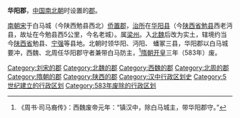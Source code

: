 '''华阳郡'''，[[中国|中国]][[南北朝|南北朝]]时设置的[[郡|郡]]。

[[刘宋|南朝宋]]于白马城（今陕西勉县西北）[[僑郡|侨置郡]]，[[治所|治所]]在[[华阳县_(侨置县)|华阳县]]（今[[陕西省|陕西省]][[勉县|勉县]]西老沔县，故址在今勉县西5公里，今名老城）。属[[梁州_(曹魏)|梁州]]。入[[北魏|北魏]]后改为实土，辖境约当今[[陕西省|陕西省]]勉县、[[宁强县|宁强]]等县地。北朝时领华阳、沔阳、 蟠冢三县，华阳郡以白马城要冲，西魏、北周任华阳郡守者兼带白马防主，<ref>《周书·司马裔传》：西魏废帝元年：“镇汉中，除白马城主，带华阳郡守。”</ref>[[隋朝|隋朝]][[开皇|开皇]]三年（583年）废。

{{刘宋行政区划小作品}}
{{DEFAULTSORT:H}}
[[Category:刘宋的郡|Category:刘宋的郡]]
[[Category:北魏的郡|Category:北魏的郡]]
[[Category:西魏的郡|Category:西魏的郡]]
[[Category:北周的郡|Category:北周的郡]]
[[Category:隋朝的郡|Category:隋朝的郡]]
[[Category:陕西的郡|Category:陕西的郡]]
[[Category:汉中行政区划史|Category:汉中行政区划史]]
[[Category:5世纪建立的行政区划|Category:5世纪建立的行政区划]]
[[Category:583年废除的行政区划|Category:583年废除的行政区划]]